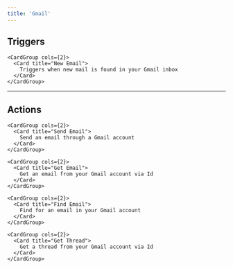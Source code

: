 ```yaml
---
title: 'Gmail'
---
```


## Triggers


    <CardGroup cols={2}>
      <Card title="New Email">
        Triggers when new mail is found in your Gmail inbox
      </Card>
    </CardGroup>
  

---

## Actions


    <CardGroup cols={2}>
      <Card title="Send Email">
        Send an email through a Gmail account
      </Card>
    </CardGroup>
  
    <CardGroup cols={2}>
      <Card title="Get Email">
        Get an email from your Gmail account via Id
      </Card>
    </CardGroup>
  
    <CardGroup cols={2}>
      <Card title="Find Email">
        Find for an email in your Gmail account
      </Card>
    </CardGroup>
  
    <CardGroup cols={2}>
      <Card title="Get Thread">
        Get a thread from your Gmail account via Id
      </Card>
    </CardGroup>
  
